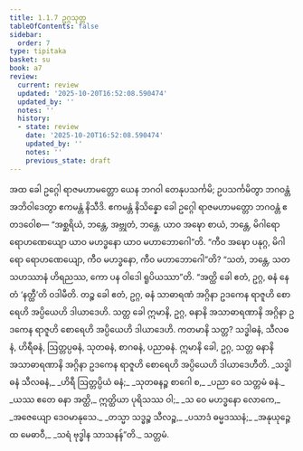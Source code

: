 ```yaml
---
title: 1.1.7 ဥဂ္ဂသုတ္တ
tableOfContents: false
sidebar:
  order: 7
type: tipitaka
basket: su
book: a7
review:
  current: review
  updated: '2025-10-20T16:52:08.590474'
  updated_by: ''
  notes: ''
  history:
  - state: review
    date: '2025-10-20T16:52:08.590474'
    updated_by: ''
    notes: ''
    previous_state: draft
---
```



<DynamicBreadcrumb />


<ReviewStatus review={frontmatter.review} showDetails={true} />

<HypothesisAnnotation frontmatter={frontmatter} />

<Division number="7" book="a7" e="ch" v="16" p="400">

<Paragraph number="43" book="a7">
အထ ခေါ ဥဂ္ဂေါ ရာဇမဟာမတ္တော ယေန ဘဂဝါ တေနုပသင်္ကမိ; ဥပသင်္ကမိတွာ ဘဂဝန္တံ အဘိဝါဒေတွာ ဧကမန္တံ နိသီဒိ. ဧကမန္တံ နိသိန္နော ခေါ ဥဂ္ဂေါ ရာဇမဟာမတ္တော ဘဂဝန္တံ ဧတဒဝေါစ—
</Paragraph>

<Paragraph number="44" book="a7">
“အစ္ဆရိယံ, ဘန္တေ, အဗ္ဘုတံ, ဘန္တေ. ယာဝ အဍ္ဎော စာယံ, ဘန္တေ, မိဂါရော ရောဟဏေယျော ယာဝ မဟဒ္ဓနော ယာဝ မဟာဘောဂေါ”တိ. “ကီဝ အဍ္ဎော ပနုဂ္ဂ, မိဂါရော ရောဟဏေယျော, ကီဝ မဟဒ္ဓနော, ကီဝ မဟာဘောဂေါ”တိ? “သတံ, ဘန္တေ, သတသဟဿာနံ ဟိရညဿ, ကော ပန ဝါဒေါ ရူပိယဿာ”တိ. “အတ္ထိ ခေါ ဧတံ, ဥဂ္ဂ, ဓနံ နေတံ ‘နတ္ထီ’တိ ဝဒါမီတိ. တဉ္စ ခေါ ဧတံ, ဥဂ္ဂ, ဓနံ သာဓာရဏံ အဂ္ဂိနာ ဥဒကေန ရာဇူဟိ စောရေဟိ အပ္ပိယေဟိ ဒါယာဒေဟိ. သတ္တ ခေါ ဣမာနိ, ဥဂ္ဂ, ဓနာနိ အသာဓာရဏာနိ အဂ္ဂိနာ ဥဒကေန ရာဇူဟိ စောရေဟိ အပ္ပိယေဟိ ဒါယာဒေဟိ. ကတမာနိ သတ္တ? သဒ္ဓါဓနံ, သီလဓနံ, ဟိရီဓနံ, ဩတ္တပ္ပဓနံ, သုတဓနံ, စာဂဓနံ, ပညာဓနံ. ဣမာနိ ခေါ, ဥဂ္ဂ, သတ္တ ဓနာနိ အသာဓာရဏာနိ အဂ္ဂိနာ ဥဒကေန ရာဇူဟိ စောရေဟိ အပ္ပိယေဟိ ဒါယာဒေဟီတိ.
</Paragraph>

<Paragraph number="45" type="verses" book="a7">
_သဒ္ဓါဓနံ သီလဓနံ,_  
_ဟိရီ ဩတ္တပ္ပိယံ ဓနံ;_  
_သုတဓနဉ္စ စာဂေါ စ,_  
_ပညာ ဝေ သတ္တမံ ဓနံ._  

</Paragraph>

<Paragraph number="46" type="verses" book="a7">
_ယဿ ဧတေ ဓနာ အတ္ထိ,_  
ဣတ္ထိယာ ပုရိသဿ ဝါ;_  
_သ ဝေ မဟဒ္ဓနော လောကေ,_  
_အဇေယျော ဒေဝမာနုသေ._  

</Paragraph>

<Paragraph number="47" type="verses" book="a7">
_တသ္မာ သဒ္ဓဉ္စ သီလဉ္စ,_  
_ပသာဒံ ဓမ္မဒဿနံ;_  
_အနုယုဉ္ဇေထ မေဓာဝီ,_  
_သရံ ဗုဒ္ဓါန သာသနန်”တိ._  


</Paragraph>
</Division>

<Paragraph number="48" type="center" book="a7">
သတ္တမံ.
</Paragraph>